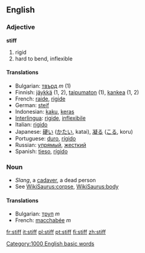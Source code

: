 ==English==

===Adjective===
'''stiff'''
# rigid
# hard to bend, inflexible

====Translations====
*Bulgarian: [[твърд]] ''m'' (1)
*Finnish: [[jäykkä]] (1, 2), [[taipumaton]] (1), [[kankea]] (1, 2)
*French: [[raide]], [[rigide]] 
*German: [[steif]] 
*Indonesian: [[kaku]], [[keras]]
*[[Interlingua]]: [[rigide]], [[inflexibile]] 
*Italian: [[rigido]]
*Japanese: [[硬い]] ([[かたい]], katai), [[凝る]] ([[こる]], koru)
*Portuguese: [[duro]], [[rígido]]
*Russian: [[упрямый]], [[жесткий]] 
*Spanish: [[tieso]], [[rígido]] 

===Noun===
* ''Slang'', a [[cadaver]], a dead person
*See [[WikiSaurus:corpse]], [[WikiSaurus:body]]

====Translations====
*Bulgarian: [[труп]] ''m''
*French: [[macchabée]] ''m''
[[Category:1000 English basic words]]

[[fr:stiff]]
[[it:stiff]]
[[pl:stiff]]
[[pt:stiff]]
[[fi:stiff]]
[[zh:stiff]]